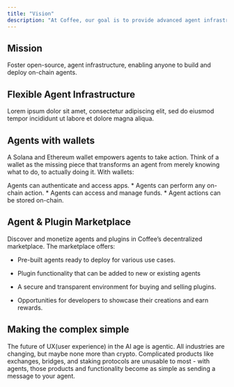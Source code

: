 ```yaml
---
title: "Vision"
description: "At Coffee, our goal is to provide advanced agent infrastructure that allows anyone to create fully custom agents for a wide variety of use cases."
---
```


## Mission

<Card title="Agent Infrastructure">
  Foster open-source, agent infrastructure, enabling anyone to build and deploy on-chain agents.
</Card>

## Flexible Agent Infrastructure

Lorem ipsum dolor sit amet, consectetur adipiscing elit, sed do eiusmod tempor incididunt ut labore et dolore magna aliqua.

<CardGroup cols="2">
  <Card title="Card" icon="sparkles" />

  <Card title="Card" icon="sparkles" />
</CardGroup>

## Agents with wallets

A Solana and Ethereum wallet empowers agents to take action. Think of a wallet as the missing piece that transforms an agent from merely knowing what to do, to actually doing it. With wallets:

<CardGroup cols={2}>
  <Card title="Access apps" icon="globe">
    Agents can authenticate and access apps.
  </Card>

  <Card title="On-chain actions" icon="wand-magic-sparkles">
    * Agents can perform any on-chain action.
  </Card>

  <Card title="Manage funds" icon="money-bill">
    * Agents can access and manage funds.
  </Card>

  <Card title="On-chain records" icon="layer-group">
    * Agent actions can be stored on-chain.
  </Card>
</CardGroup>

## Agent & Plugin Marketplace

Discover and monetize agents and plugins in Coffee’s decentralized marketplace. The marketplace offers:

* Pre-built agents ready to deploy for various use cases.

* Plugin functionality that can be added to new or existing agents

* A secure and transparent environment for buying and selling plugins.

* Opportunities for developers to showcase their creations and earn rewards.

## Making the complex simple

The future of UX(user experience) in the AI age is agentic. All industries are changing, but maybe none more than crypto. Complicated products like exchanges, bridges, and staking protocols are unusable to most - with agents, those products and functionality become as simple as sending a message to your agent.